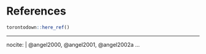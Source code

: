 \cleardoublepage

<!-- 
If you'd like to change the name of the bibliography to something else,
delete "References" and replace it.

If it helps you stay organized, you may store your references in separate bib files, by chapter, perhaps. Just make sure you include the bib files in the YAML header in the index.Rmd file. We recommend using a citation manager to produce the .bib files. I use BibDesk on my Macbook; JabRef is an alternative for Windows users.

If you want to change the citation style and referencing format, you can download the citation style language (CSL) format from this link: https://github.com/citation-style-language/styles

Place the new CSL file in the csl/ directory and reference it in the index.Rmd YAML header. Citations are handled using pandoc-citeproc
-->

# References {-}

```r
torontodown::here_ref()
```

---
nocite: | 
  @angel2000, @angel2001, @angel2002a
...
